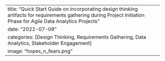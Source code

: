 ---
title: "Quick Start Guide on incorporating design thinking artifacts for requirements gathering during Project Initiation Phase for Agile Data Analytics Projects"
date: "2022-07-08"
categories: [Design Thinking, Requirements Gathering, Data Analytics, Stakeholder Engagement]
image: "hopes_n_fears.png"
---